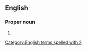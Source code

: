 ==English==

===Proper noun===
{{en-proper noun}}

# {{abbreviation of|en|2 Thessalonians}}

[[Category:English terms spelled with 2]]